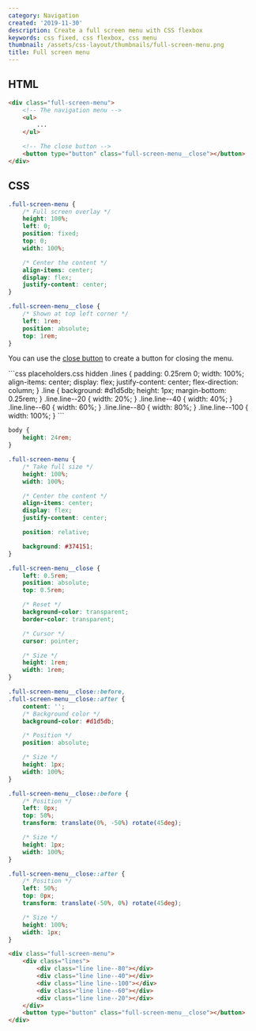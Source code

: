 ```yaml
---
category: Navigation
created: '2019-11-30'
description: Create a full screen menu with CSS flexbox
keywords: css fixed, css flexbox, css menu
thumbnail: /assets/css-layout/thumbnails/full-screen-menu.png
title: Full screen menu
---
```


## HTML

```html
<div class="full-screen-menu">
    <!-- The navigation menu -->
    <ul>
        ...
    </ul>

    <!-- The close button -->
    <button type="button" class="full-screen-menu__close"></button>
</div>
```

## CSS

```css
.full-screen-menu {
    /* Full screen overlay */
    height: 100%;
    left: 0;
    position: fixed;
    top: 0;
    width: 100%;

    /* Center the content */
    align-items: center;
    display: flex;
    justify-content: center;
}

.full-screen-menu__close {
    /* Shown at top left corner */
    left: 1rem;
    position: absolute;
    top: 1rem;
}
```

You can use the [close button](https://phuoc.ng/collection/css-layout/close-button) to create a button for closing the menu.

<Playground>
```css placeholders.css hidden
.lines {
    padding: 0.25rem 0;
    width: 100%;
    align-items: center;
    display: flex;
    justify-content: center;
    flex-direction: column;
}
.line {
    background: #d1d5db;
    height: 1px;
    margin-bottom: 0.25rem;
}
.line.line--20 {
    width: 20%;
}
.line.line--40 {
    width: 40%;
}
.line.line--60 {
    width: 60%;
}
.line.line--80 {
    width: 80%;
}
.line.line--100 {
    width: 100%;
}
```

```css styles.css hidden
body {
    height: 24rem;
}

.full-screen-menu {
    /* Take full size */
    height: 100%;
    width: 100%;

    /* Center the content */
    align-items: center;
    display: flex;
    justify-content: center;

    position: relative;

    background: #374151;
}

.full-screen-menu__close {
    left: 0.5rem;
    position: absolute;
    top: 0.5rem;

    /* Reset */
    background-color: transparent;
    border-color: transparent;

    /* Cursor */
    cursor: pointer;

    /* Size */
    height: 1rem;
    width: 1rem;
}

.full-screen-menu__close::before,
.full-screen-menu__close::after {
    content: '';
    /* Background color */
    background-color: #d1d5db;

    /* Position */
    position: absolute;

    /* Size */
    height: 1px;
    width: 100%;
}

.full-screen-menu__close::before {
    /* Position */
    left: 0px;
    top: 50%;
    transform: translate(0%, -50%) rotate(45deg);

    /* Size */
    height: 1px;
    width: 100%;
}

.full-screen-menu__close::after {
    /* Position */
    left: 50%;
    top: 0px;
    transform: translate(-50%, 0%) rotate(45deg);

    /* Size */
    height: 100%;
    width: 1px;
}
```

```html index.html hidden
<div class="full-screen-menu">
    <div class="lines">
        <div class="line line--80"></div>
        <div class="line line--40"></div>
        <div class="line line--100"></div>
        <div class="line line--60"></div>
        <div class="line line--20"></div>
    </div>
    <button type="button" class="full-screen-menu__close"></button>
</div>
```
</Playground>

